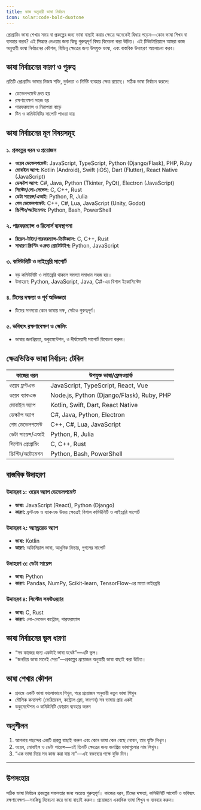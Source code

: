 ```yaml
---
title: কাজ অনুযায়ী ভাষা নির্বাচন
icon: solar:code-bold-duotone
---
```


প্রোগ্রামিং ভাষা শেখার সময় বা প্রকল্পের জন্য ভাষা বাছাই করার ক্ষেত্রে অনেকেই দ্বিধায় পড়েন—কোন ভাষা শিখব বা ব্যবহার করব? এই সিদ্ধান্ত নেওয়ার জন্য কিছু গুরুত্বপূর্ণ বিষয় বিবেচনা করা উচিত। এই টিউটোরিয়ালে আমরা কাজ অনুযায়ী ভাষা নির্বাচনের কৌশল, বিভিন্ন ক্ষেত্রের জন্য উপযুক্ত ভাষা, এবং বাস্তবিক উদাহরণ আলোচনা করব।

## ভাষা নির্বাচনের কারণ ও গুরুত্ব

প্রতিটি প্রোগ্রামিং ভাষার নিজস্ব শক্তি, দুর্বলতা ও নির্দিষ্ট ব্যবহার ক্ষেত্র রয়েছে। সঠিক ভাষা নির্বাচন করলে:
- ডেভেলপমেন্ট দ্রুত হয়
- রক্ষণাবেক্ষণ সহজ হয়
- পারফরম্যান্স ও নিরাপত্তা বাড়ে
- টিম ও কমিউনিটির সাপোর্ট পাওয়া যায়

## ভাষা নির্বাচনের মূল বিষয়সমূহ

### ১. প্রকল্পের ধরন ও প্রয়োজন
- **ওয়েব ডেভেলপমেন্ট:** JavaScript, TypeScript, Python (Django/Flask), PHP, Ruby
- **মোবাইল অ্যাপ:** Kotlin (Android), Swift (iOS), Dart (Flutter), React Native (JavaScript)
- **ডেস্কটপ অ্যাপ:** C#, Java, Python (Tkinter, PyQt), Electron (JavaScript)
- **সিস্টেম/লো-লেভেল:** C, C++, Rust
- **ডেটা সায়েন্স/এআই:** Python, R, Julia
- **গেম ডেভেলপমেন্ট:** C++, C#, Lua, JavaScript (Unity, Godot)
- **স্ক্রিপ্টিং/অটোমেশন:** Python, Bash, PowerShell

### ২. পারফরম্যান্স ও রিসোর্স ব্যবস্থাপনা
- **রিয়েল-টাইম/পারফরম্যান্স-ক্রিটিক্যাল:** C, C++, Rust
- **সাধারণ স্ক্রিপ্টিং ও দ্রুত প্রোটোটাইপ:** Python, JavaScript

### ৩. কমিউনিটি ও লাইব্রেরি সাপোর্ট
- বড় কমিউনিটি ও লাইব্রেরি থাকলে সমস্যা সমাধান সহজ হয়।
- উদাহরণ: Python, JavaScript, Java, C#-এর বিশাল ইকোসিস্টেম

### ৪. টিমের দক্ষতা ও পূর্ব অভিজ্ঞতা
- টিমের সদস্যরা কোন ভাষায় দক্ষ, সেটাও গুরুত্বপূর্ণ।

### ৫. ভবিষ্যৎ রক্ষণাবেক্ষণ ও স্কেলিং
- ভাষার জনপ্রিয়তা, ডকুমেন্টেশন, ও দীর্ঘমেয়াদী সাপোর্ট বিবেচনা করুন।

## ক্ষেত্রভিত্তিক ভাষা নির্বাচন: টেবিল

| কাজের ধরন              | উপযুক্ত ভাষা/ফ্রেমওয়ার্ক |
|------------------------|--------------------------|
| ওয়েব ফ্রন্টএন্ড        | JavaScript, TypeScript, React, Vue |
| ওয়েব ব্যাকএন্ড         | Node.js, Python (Django/Flask), Ruby, PHP |
| মোবাইল অ্যাপ           | Kotlin, Swift, Dart, React Native |
| ডেস্কটপ অ্যাপ          | C#, Java, Python, Electron |
| গেম ডেভেলপমেন্ট       | C++, C#, Lua, JavaScript |
| ডেটা সায়েন্স/এআই      | Python, R, Julia |
| সিস্টেম প্রোগ্রামিং    | C, C++, Rust |
| স্ক্রিপ্টিং/অটোমেশন    | Python, Bash, PowerShell |

## বাস্তবিক উদাহরণ

### উদাহরণ ১: ওয়েব অ্যাপ ডেভেলপমেন্ট
- **ভাষা:** JavaScript (React), Python (Django)
- **কারণ:** ফ্রন্টএন্ড ও ব্যাকএন্ড উভয় ক্ষেত্রেই বিশাল কমিউনিটি ও লাইব্রেরি সাপোর্ট

### উদাহরণ ২: অ্যান্ড্রয়েড অ্যাপ
- **ভাষা:** Kotlin
- **কারণ:** অফিসিয়াল ভাষা, আধুনিক ফিচার, গুগলের সাপোর্ট

### উদাহরণ ৩: ডেটা সায়েন্স
- **ভাষা:** Python
- **কারণ:** Pandas, NumPy, Scikit-learn, TensorFlow-এর মতো লাইব্রেরি

### উদাহরণ ৪: সিস্টেম সফটওয়্যার
- **ভাষা:** C, Rust
- **কারণ:** লো-লেভেল কন্ট্রোল, পারফরম্যান্স

## ভাষা নির্বাচনের ভুল ধারণা
- “সব কাজের জন্য একটাই ভাষা যথেষ্ট”—এটি ভুল।
- “জনপ্রিয় ভাষা মানেই সেরা”—প্রকল্পের প্রয়োজন অনুযায়ী ভাষা বাছাই করা উচিত।

## ভাষা শেখার কৌশল
- প্রথমে একটি ভাষা ভালোভাবে শিখুন, পরে প্রয়োজন অনুযায়ী নতুন ভাষা শিখুন
- মৌলিক কনসেপ্ট (ভেরিয়েবল, কন্ট্রোল ফ্লো, ফাংশন) সব ভাষায় প্রায় একই
- ডকুমেন্টেশন ও কমিউনিটি ফোরাম ব্যবহার করুন

## অনুশীলন
1. আপনার পছন্দের একটি প্রকল্প বাছাই করুন এবং কোন ভাষা কেন বেছে নেবেন, তার যুক্তি লিখুন।
2. ওয়েব, মোবাইল ও ডেটা সায়েন্স—এই তিনটি ক্ষেত্রের জন্য জনপ্রিয় ভাষাগুলোর নাম লিখুন।
3. “এক ভাষা দিয়ে সব কাজ করা যায় না”—এই বক্তব্যের পক্ষে যুক্তি দিন।

---

## উপসংহার

সঠিক ভাষা নির্বাচন প্রকল্পের সফলতার জন্য অত্যন্ত গুরুত্বপূর্ণ। কাজের ধরন, টিমের দক্ষতা, কমিউনিটি সাপোর্ট ও ভবিষ্যৎ রক্ষণাবেক্ষণ—সবকিছু বিবেচনা করে ভাষা বাছাই করুন। প্রয়োজনে একাধিক ভাষা শিখুন ও ব্যবহার করুন।
